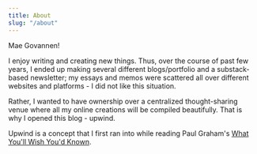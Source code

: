 ```yaml
---
title: About
slug: "/about"
---
```



Mae Govannen!  

I enjoy writing and creating new things. Thus, over the course of past few years, I ended up making several different blogs/portfolio and a substack-based newsletter; my essays and memos were scattered all over different websites and platforms - I did not like this situation.  

Rather, I wanted to have ownership over a centralized thought-sharing venue where all my online creations will be compiled beautifully. That is why I opened this blog - upwind.  

Upwind is a concept that I first ran into while reading Paul Graham's [What You'll Wish You'd Known](http://www.paulgraham.com/hs.html). 

